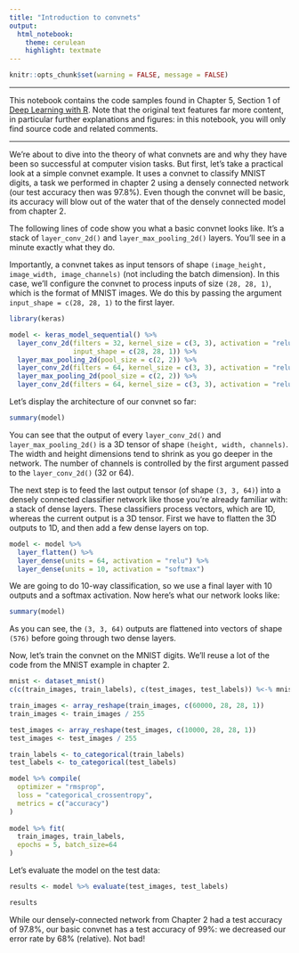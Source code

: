 ```yaml
---
title: "Introduction to convnets"
output: 
  html_notebook: 
    theme: cerulean
    highlight: textmate
---
```


```r
knitr::opts_chunk$set(warning = FALSE, message = FALSE)
```

***

This notebook contains the code samples found in Chapter 5, Section 1 of [Deep Learning with R](https://www.manning.com/books/deep-learning-with-r). Note that the original text features far more content, in particular further explanations and figures: in this notebook, you will only find source code and related comments.

***

We're about to dive into the theory of what convnets are and why they have been so successful at computer vision tasks. But first, let's take a practical look at a simple convnet example. It uses a convnet to classify MNIST digits, a task we performed in chapter 2 using a densely connected network (our test accuracy then was 97.8%). Even though the convnet will be basic, its accuracy will blow out of the water that of the densely connected model from chapter 2.

The following lines of code show you what a basic convnet looks like.  It's a stack of `layer_conv_2d()` and `layer_max_pooling_2d()` layers. You'll see in a minute exactly what they do.

Importantly, a convnet takes as input tensors of shape `(image_height, image_width, image_channels)` (not including the batch dimension). In this case, we'll configure the convnet to process inputs of size `(28, 28, 1)`, which is the format of MNIST images. We do this by passing the argument `input_shape = c(28, 28, 1)` to the first layer.


```r
library(keras)

model <- keras_model_sequential() %>% 
  layer_conv_2d(filters = 32, kernel_size = c(3, 3), activation = "relu",
                input_shape = c(28, 28, 1)) %>% 
  layer_max_pooling_2d(pool_size = c(2, 2)) %>% 
  layer_conv_2d(filters = 64, kernel_size = c(3, 3), activation = "relu") %>% 
  layer_max_pooling_2d(pool_size = c(2, 2)) %>% 
  layer_conv_2d(filters = 64, kernel_size = c(3, 3), activation = "relu")
```

Let's display the architecture of our convnet so far:

```r
summary(model)
```

You can see that the output of every `layer_conv_2d()` and `layer_max_pooling_2d()` is a 3D tensor of shape `(height, width, channels)`. The width and height dimensions tend to shrink as you go deeper in the network. The number of channels is controlled by the first argument passed to the `layer_conv_2d()` (32 or 64).

The next step is to feed the last output tensor (of shape `(3, 3, 64)`) into a densely connected classifier network like those you're already familiar with: a stack of dense layers. These classifiers process vectors, which are 1D, whereas the current output is a 3D tensor. First we have to flatten the 3D outputs to 1D, and then add a few dense layers on top.

```r
model <- model %>% 
  layer_flatten() %>% 
  layer_dense(units = 64, activation = "relu") %>% 
  layer_dense(units = 10, activation = "softmax")
```

We are going to do 10-way classification, so we use a final layer with 10 outputs and a softmax activation. Now here's what our network looks like:

```r
summary(model)
```

As you can see, the `(3, 3, 64)` outputs are flattened into vectors of shape `(576)` before going through two dense layers.

Now, let's train the convnet on the MNIST digits. We'll reuse a lot of the code from the MNIST example in chapter 
2.

```r
mnist <- dataset_mnist()
c(c(train_images, train_labels), c(test_images, test_labels)) %<-% mnist

train_images <- array_reshape(train_images, c(60000, 28, 28, 1))
train_images <- train_images / 255

test_images <- array_reshape(test_images, c(10000, 28, 28, 1))
test_images <- test_images / 255

train_labels <- to_categorical(train_labels)
test_labels <- to_categorical(test_labels)

model %>% compile(
  optimizer = "rmsprop",
  loss = "categorical_crossentropy",
  metrics = c("accuracy")
)
              
model %>% fit(
  train_images, train_labels, 
  epochs = 5, batch_size=64
)
```

Let's evaluate the model on the test data:

```r
results <- model %>% evaluate(test_images, test_labels)
```

```r
results
```

While our densely-connected network from Chapter 2 had a test accuracy of 97.8%, our basic convnet has a test accuracy of 99%: we decreased our error rate by 68% (relative). Not bad! 
